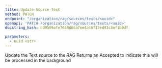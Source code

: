 ```yaml
---
title: Update Source Text
method: PATCH
endpoint: "/organization/rag/sources/texts/<uuid>"
openapi: 'PATCH /organization/rag/sources/texts/<uuid>'
docstring_hash: bd9509afe7688d86a7ee4a46f17ed93c8ef1b9df

parameters:
  - uuid <str>
---
```


Update the Text source to the RAG
Returns an Accepted to indicate this will be processed in the background
